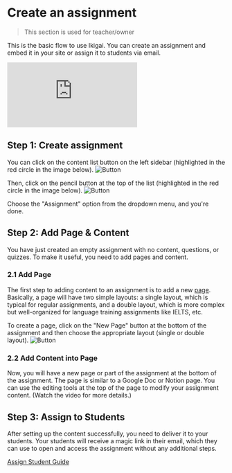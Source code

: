 
# Create an assignment
> This section is used for teacher/owner

This is the basic flow to use Ikigai.
You can create an assignment and embed it in your site or assign it to students via email.

<Bleed>
    <iframe
      src="https://www.loom.com/embed/a79a8de1dd4a4863ac06fa68e78e8902?sid=4dfc83ec-df40-462b-8e40-e92849672604"
      frameBorder="0"
      webkitAllowFullScreen
      allowFullScreen
      style={{top: 0, left: 0, width: "100%", height: "350px"}}
    >
    </iframe>
</Bleed>

## Step 1: Create assignment

You can click on the content list button on the left sidebar (highlighted in the red circle in the image below).
<Image src="/content_button.png" alt="Button" width={300} height={300} />

Then, click on the pencil button at the top of the list (highlighted in the red circle in the image below).
<Image src="/edit_content.png" alt="Button" width={300} height={300} />

Choose the "Assignment" option from the dropdown menu, and you're done.

## Step 2: Add Page & Content

You have just created an empty assignment with no content, questions, or quizzes.
To make it useful, you need to add pages and content.

### 2.1 Add Page

The first step to adding content to an assignment is to add a new [page](/concept#pages).
Basically, a page will have two simple layouts: a single layout, which is typical for regular assignments,
and a double layout, which is more complex but well-organized for language training assignments like IELTS, etc.

To create a page, click on the "New Page" button at the bottom of the assignment
and then choose the appropriate layout (single or double layout).
<Image src="/new_page.png" alt="Button" width={300} height={300} />

### 2.2 Add Content into Page

Now, you will have a new page or part of the assignment at the bottom of the assignment.
The page is similar to a Google Doc or Notion page.
You can use the editing tools at the top of the page to modify your assignment content. (Watch the video for more details.)

## Step 3: Assign to Students

After setting up the content successfully, you need to deliver it to your students.
Your students will receive a magic link in their email, which they can use to open and access the assignment without any additional steps.

[Assign Student Guide](/assignment_docs/setting_and_assign_assignment#assign)
